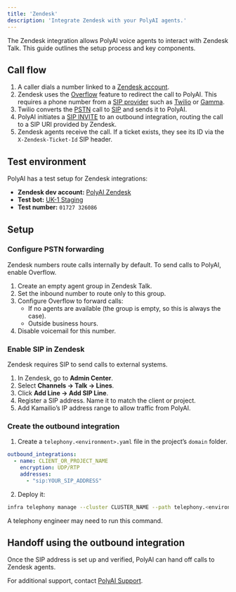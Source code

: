 ```yaml
---
title: 'Zendesk'
description: 'Integrate Zendesk with your PolyAI agents.'
---
```


The Zendesk integration allows PolyAI voice agents to interact with Zendesk Talk. This guide outlines the setup process and key components.

## Call flow

1. A caller dials a number linked to a [Zendesk account](https://support.zendesk.com/hc/en-us/articles/4408884056346-Introduction-Getting-started-with-Zendesk-Support).
2. Zendesk uses the [Overflow](https://support.zendesk.com/hc/en-us/articles/4408832017690-Managing-overflow-calls-and-after-hours-routing-with-Talk) feature to redirect the call to PolyAI. This requires a phone number from a [SIP provider](https://www.techtarget.com/searchunifiedcommunications/definition/Session-Initiation-Protocol) such as [Twilio](https://www.twilio.com/sip-trunking) or [Gamma](https://gammagroup.co/products/sip-trunking-call-management/).
3. Twilio converts the [PSTN](https://www.techtarget.com/searchnetworking/definition/PSTN) call to [SIP](https://www.ietf.org/rfc/rfc3261.txt) and sends it to PolyAI.
4. PolyAI initiates a [SIP INVITE](https://datatracker.ietf.org/doc/html/rfc3261#section-13) to an outbound integration, routing the call to a SIP URI provided by Zendesk.
5. Zendesk agents receive the call. If a ticket exists, they see its ID via the `X-Zendesk-Ticket-Id` SIP header.

## Test environment

PolyAI has a test setup for Zendesk integrations:
- **Zendesk dev account:** [PolyAI Zendesk](https://d3v-polyai.zendesk.com/agent/dashboard)
- **Test bot:** [UK-1 Staging](https://platform.uk-1-staging.polyai.app/telephony-testing-ukstaging/zendesk-test-bot-ukstagingp/flows/main)
- **Test number:** `01727 326086`

## Setup

### Configure PSTN forwarding

Zendesk numbers route calls internally by default. To send calls to PolyAI, enable Overflow.

1. Create an empty agent group in Zendesk Talk.
2. Set the inbound number to route only to this group.
3. Configure Overflow to forward calls:
   - If no agents are available (the group is empty, so this is always the case).
   - Outside business hours.
4. Disable voicemail for this number.

### Enable SIP in Zendesk

Zendesk requires SIP to send calls to external systems.

1. In Zendesk, go to **Admin Center**.
2. Select **Channels → Talk → Lines**.
3. Click **Add Line → Add SIP Line**.
4. Register a SIP address. Name it to match the client or project.
5. Add Kamailio’s IP address range to allow traffic from PolyAI.

### Create the outbound integration

1. Create a `telephony.<environment>.yaml` file in the project’s `domain` folder.

```yaml
outbound_integrations:
  - name: CLIENT_OR_PROJECT_NAME
    encryption: UDP/RTP
    addresses:
      - "sip:YOUR_SIP_ADDRESS"
```

2. Deploy it:

```bash
infra telephony manage --cluster CLUSTER_NAME --path telephony.<environment>.yaml
```

A telephony engineer may need to run this command.

## Handoff using the outbound integration

Once the SIP address is set up and verified, PolyAI can hand off calls to Zendesk agents.

For additional support, contact [PolyAI Support](mailto:support@polyai.com).

